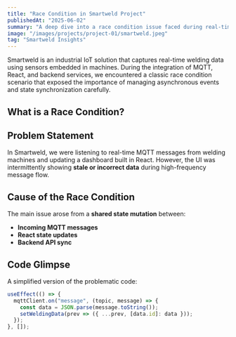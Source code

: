 ```yaml
---
title: "Race Condition in Smartweld Project"
publishedAt: "2025-06-02"
summary: "A deep dive into a race condition issue faced during real-time data synchronization in the Smartweld IoT-based welding solution."
image: "/images/projects/project-01/smartweld.jpeg"
tag: "Smartweld Insights"
---
```


Smartweld is an industrial IoT solution that captures real-time welding data using sensors embedded in machines. During the integration of MQTT, React, and backend services, we encountered a classic race condition scenario that exposed the importance of managing asynchronous events and state synchronization carefully.

## What is a Race Condition?

<Feedback
  icon
  title="Race Condition"
  variant="info"
  description="A race condition occurs when two or more operations run concurrently, and the outcome depends on the sequence or timing of their execution."
  marginBottom="24"
/>

## Problem Statement

In Smartweld, we were listening to real-time MQTT messages from welding machines and updating a dashboard built in React. However, the UI was intermittently showing **stale or incorrect data** during high-frequency message flow.

<Media
  src="/images/projects/project-01/smartweld.jpeg"
  sizes="640px"
  alt="Race condition glitch on dashboard"
  aspectRatio="16/9"
  radius="l"
/>

## Cause of the Race Condition

The main issue arose from a **shared state mutation** between:

- **Incoming MQTT messages**
- **React state updates**
- **Backend API sync**

<Table 
  data={{
    headers: [
      { content: "Component", key: "component", sortable: true },
      { content: "Operation", key: "operation", sortable: true },
      { content: "Conflict", key: "conflict" }
    ],
    rows: [
      ["MQTT Listener", "On message, update welding data", "Triggers React setState"],
      ["React Dashboard", "Render updated data", "Sometimes renders stale state"],
      ["API Poller", "Fetch fallback data every 10s", "Overwrites MQTT state"]
    ]
  }}
/>

## Code Glimpse

A simplified version of the problematic code:

```javascript
useEffect(() => {
  mqttClient.on("message", (topic, message) => {
    const data = JSON.parse(message.toString());
    setWeldingData(prev => ({ ...prev, [data.id]: data }));
  });
}, []);

